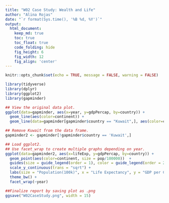 ```yaml
---
title: "W02 Case Study: Wealth and Life"
author: "Alina Rojas"
date: "`r format(Sys.time(), '%B %d, %Y')`"
output:
  html_document:  
    keep_md: true
    toc: true
    toc_float: true
    code_folding: hide
    fig_height: 6
    fig_width: 12
    fig_align: 'center'
---
```


```r
knitr::opts_chunk$set(echo = TRUE, message = FALSE, warning = FALSE)
```

```r
library(tidyverse)
library(dplyr)
library(ggplot2)
library(gapminder)

## View the original data plot.
ggplot(data=gapminder, aes(x=year, y=gdpPercap, by=country)) + 
  geom_line(aes(color=continent)) +
  geom_line(data=gapminder[gapminder$country == "Kuwait",], aes(color=country), size=2)

## Remove Kuwait from the data frame.
gapminder2 <- gapminder[!gapminder$country == 'Kuwait',]

## Load ggplot2. 
## Use facet_wrap to create multiple graphs depending on year.
ggplot(data=gapminder2, aes(x=lifeExp, y=gdpPercap, by=country)) +
  geom_point(aes(color=continent, size = pop/100000))  +
  guides(size = guide_legend(order = 1), color = guide_legend(order = 2)) +
  scale_y_continuous(trans = "sqrt") +
  labs(size = "Population(100k)", x = "Life Expectancy", y = "GDP per Capita") +
  theme_bw() +
  facet_wrap(~year)

##Finalize report by saving plot as .png
ggsave("W02CaseStudy.png", width = 15)

```


